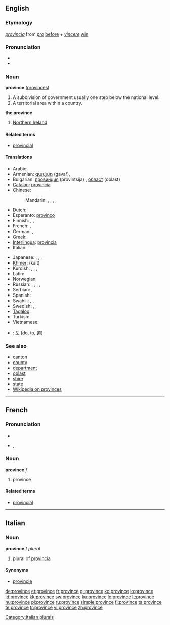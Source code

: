 ==English==
{{wikipedia|province}}
===Etymology===
{{etyl|la}} ''[[provincia]]'' from ''[[pro]]'' [[before]] + ''[[vincere]]'' [[win]]

===Pronunciation===
* {{IPA|/pɹɒvins/}}
* {{audio|en-us-province.ogg|Audio (US)}}

===Noun===
'''province''' ([[provinces]])

# A subdivision of government usually one step below the national level.
# A territorial area within a country.

'''the province'''
# {{British}} [[Northern Ireland]]

====Related terms====
* [[provincial]]

====Translations====
{{trans-top|A subdivision of government usually one step below the national level}}
* Arabic: {{t|ar|ولاية|f|tr=wilaaya|sc=Arab}}
* Armenian: [[գավառ]] (gavaŕ),  {{t-|hy|նահանգ|tr=nahang|sc=Armn|xs=Armenian}}
* Bulgarian: [[провинция]] (provintsija) {{f}}, [[област]] (oblast) {{f}}
* [[Catalan]]: [[província]] {{f}}
* Chinese:
*: Mandarin: {{t|cmn|省份|tr=shěngfèn|sc=Hani|xs=Mandarin}},  {{t-|cmn|省|tr=shěng|sc=Hani|xs=Mandarin}},  {{qualifier|Japanese prefecture}} {{t-|cmn|縣|sc=Hani|xs=Mandarin}},  {{t-|cmn|县|tr=xiàn|sc=Hani|xs=Mandarin}},  {{qualifier|state}} {{t-|cmn|州|tr=zhōu|sc=Hani|xs=Mandarin}}
* Dutch: {{t+|nl|provincie|f}}
* Esperanto: [[provinco]]
* Finnish: {{t+|fi|provinssi}}, {{t+|fi|maakunta}}, {{t+|fi|lääni}}
* French: {{t+|fr|province|f}},  {{qualifier|state}} {{t+|fr|état|m}}
* German: {{t+|de|Provinz|f}},  {{t+|de|Land|n}}
* Greek: {{t+|el|επαρχία|f|tr=eparçía|sc=Grek}}
* [[Interlingua]]: [[provincia]]
* Italian: {{t+|it|provincia|f}}
{{trans-mid}}
* Japanese: {{qualifier|prefecture}} {{t+|ja|県|tr=けん, ken|sc=Jpan}},  {{qualifier|region}} {{t+|ja|地方|tr=ちほう, chihō|sc=Jpan}},  {{qualifier|state, province}} {{t+|ja|州|tr=しゅう, shū|sc=Jpan}},  {{qualifier|Chinese province}} {{t+|ja|省|tr=しょう, shō|sc=Jpan}}
* [[Khmer]]: {{Khmr|[[ខេត្ត]]}} (kait)
* Kurdish: {{t+|ku|parêzgeh|f}}, {{t+|ku|wîlayet|f}}, {{t+|ku|eyalet|f}}, {{t+|ku|mihafize|f}}
* Latin: {{t+|la|provincia}}
* Norwegian: {{t-|no|provins|m}}
* Russian: {{qualifier|Russian oblast}} {{t+|ru|область|f|tr=óblast’|sc=Cyrl}},  {{qualifier|Russian krai}} {{t+|ru|край|m|tr=kraj|sc=Cyrl}}, {{qualifier|province}} {{t|ru|провинция|tr=províncija|sc=Cyrl}},  {{qualifier|state}} {{t+|ru|штат|m|tr=štat|sc=Cyrl}},  {{qualifier|prefecture}} {{t|ru|префектура|f|tr=prefektúra|sc=Cyrl}}
* Serbian: {{t-|sr|паланка|tr=palanka|sc=Cyrl}}, {{t-|sr|област|tr=oblast|sc=Cyrl}}
* Spanish: {{t-|es|provincia|f}}
* Swahili: {{t|sw|mkoa|xs=Swahili}},  {{t|sw|jimbo|xs=Swahili}},  {{t|sw|jimbo|xs=Swahili}}
* Swedish: {{t+|sv|provins|c}},  {{t|sv|län|n}},  {{t|sv|landskap|n}}
* [[Tagalog]]: {{t-|tl|probinsiya|xs=Tagalog}}
* Turkish: {{t+|tr|il}}
* Vietnamese: {{t+|vi|tỉnh|xs=Vietnamese}}
{{trans-bottom}}

{{checktrans}}
* {{ttbc|Korean}}: [[도]] (do, to, [[道]])

===See also===
* [[canton]]
* [[county]]
* [[department]]
* [[oblast]]
* [[shire]]
* [[state]]
* [[w:Province|Wikipedia on provinces]]

----

==French==

===Pronunciation===
* {{audio|Fr-province.ogg|audio}}
* {{IPA|lang=fr|/pʁɔ.vɛ̃s/}}, {{SAMPA|/pRO.vE~s/}}

===Noun===
'''province''' ''f''

# province

====Related terms====
* [[provincial]]

----

==Italian==

===Noun===
'''province''' ''f plural''

# plural of [[provincia]]

====Synonyms====
* [[provincie]]

[[Category:Italian plurals]]

[[de:province]]
[[et:province]]
[[fr:province]]
[[gl:province]]
[[ko:province]]
[[io:province]]
[[id:province]]
[[kk:province]]
[[sw:province]]
[[ku:province]]
[[lo:province]]
[[lt:province]]
[[hu:province]]
[[pl:province]]
[[ru:province]]
[[simple:province]]
[[fi:province]]
[[ta:province]]
[[te:province]]
[[tr:province]]
[[vi:province]]
[[zh:province]]